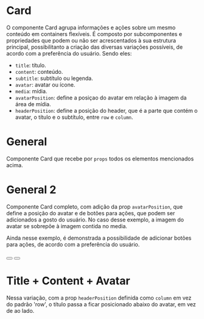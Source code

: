 


<Meta title='Data Display/Card' component={Card} />

# Card

O componente Card agrupa informações e ações sobre um mesmo conteúdo em containers flexíveis.
É composto por subcomponentes e propriedades que podem ou não ser acrescentados à sua estrutura principal, possibilitanto a criação das diversas variações possíveis, de acordo com a preferência do usuário.
Sendo eles:

- `title`: título.
- `content`: conteúdo.
- `subtitle`: subtítulo ou legenda.
- `avatar`: avatar ou ícone.
- `media`: mídia.
- `avatarPosition`: define a posiçao do avatar em relação à imagem da área de mídia.
- `headerPosition`: define a posição do header, que é a parte que contém o avatar, o título e o subtítulo, entre `row` e `column`.

# General

Componente Card que recebe por `props` todos os elementos mencionados acima.

<Canvas>
  <Story
    name='General'
    parameters={{
      design: {
        type: 'figma',
        url: 'https://www.figma.com/file/O3bKxIcsj2rc1FNIRclJyT/Saturn-System?node-id=806%3A11347'
      }
    }}
  >
    <ThemeProvider>
      <Card
        title='Title here'
        subtitle='Complementary text'
        media={leafImage}
        avatar={testAvatar}
        content='Text goes here. Lorem ipsum dolor sit amet, consectur adipiscing elit.'
      />
    </ThemeProvider>
  </Story>
</Canvas>

# General 2

Componente Card completo, com adição da prop `avatarPosition`, que define a posição do avatar e de botões para ações, que podem ser adicionados a gosto do usuário.
No caso desse exemplo, a imagem do avatar se sobrepõe à imagem contida no media.

Ainda nesse exemplo, é demonstrada a possibilidade de adicionar botões para ações, de acordo com a preferência do usuário.

<Canvas>
  <Story
    name='General2'
    parameters={{
      design: {
        type: 'figma',
        url: 'https://www.figma.com/file/O3bKxIcsj2rc1FNIRclJyT/Saturn-System?node-id=806%3A11347'
      }
    }}
  >
    <ThemeProvider>
      <Card
        title='Title here'
        subtitle='Complementary text'
        media={leafImage}
        avatar={testAvatar}
        avatarPosition='overlap'
        content='Text goes here. Lorem ipsum dolor sit amet, consectur adipiscing elit.'
      >
        <Flex flexDirection={{ xs: 'column', md: 'row' }} mt='32px'>
          <Button
            variant='filled'
            caption='Primary'
            width={{ xs: '100%', md: '50%' }}
            mb={{ xs: '4px', md: '0' }}
            mr={{ xs: '0', md: '8px' }}
          ></Button>
          <Button
            variant='outlined'
            caption='Secondary'
            width={{ xs: '100%', md: '50%' }}
            mt={{ xs: '4px', md: '0' }}
            ml={{ xs: '0', md: '8px' }}
          ></Button>
        </Flex>
      </Card>
    </ThemeProvider>
  </Story>
</Canvas>

# Title + Content + Avatar

Nessa variação, com a prop `headerPosition` definida como `column` em vez do padrão 'row', o título passa a ficar posicionado abaixo do avatar, em vez de ao lado.

<Canvas>
  <Story
    name='Variant1'
    parameters={{
      design: {
        type: 'figma',
        url: 'https://www.figma.com/file/O3bKxIcsj2rc1FNIRclJyT/Saturn-System?node-id=806%3A11347'
      }
    }}
  >
    <ThemeProvider>
      <Card
        title='Title here'
        avatar={testAvatar}
        content='Text goes here. Lorem ipsum dolor sit amet, consectur adipiscing elit.'
        headerPosition='column'
      />
    </ThemeProvider>
  </Story>
</Canvas>
